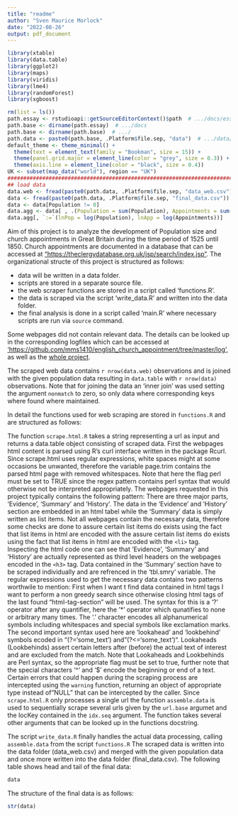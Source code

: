 ```yaml
---
title: "readme"
author: "Sven Maurice Morlock"
date: "2022-08-26"
output: pdf_document
---
```

```r
library(xtable)
library(data.table)
library(ggplot2)
library(maps)
library(viridis)
library(lme4)
library(randomForest)
library(xgboost)
```


```r
rm(list = ls())
path.essay <- rstudioapi::getSourceEditorContext()$path  # .../docs/essay.Rmd
path.base <- dirname(path.essay)  # .../docs
path.base <- dirname(path.base)  # .../
path.data <- paste0(path.base, .Platform$file.sep, "data")  # .../data/
default_theme <- theme_minimal() +
  theme(text = element_text(family = "Bookman", size = 15)) +
  theme(panel.grid.major = element_line(color = "grey", size = 0.3)) +
  theme(axis.line = element_line(color = "black", size = 0.4))
UK <- subset(map_data("world"), region == "UK")
################################################################################
## load data
data.web <- fread(paste0(path.data, .Platform$file.sep, "data_web.csv"))
data <- fread(paste0(path.data, .Platform$file.sep, "final_data.csv"))
data <- data[Population != 0]
data.agg <- data[ , .(Population = sum(Population), Appointments = sum(Appointments)), by = time]
data.agg[, `:=`(lnPop = log(Population), lnApp = log(Appointments))]
```

Aim of this project is to analyze the development of Population size and church appointments in Great Britain during the time period of 1525 until 1850.
Church appointments are documented in a database that can be accessed at ["https://theclergydatabase.org.uk/jsp/search/index.jsp"](https://theclergydatabase.org.uk/jsp/search/index.jsp). The organizational structe of this project is structured as follows: 

-  data will be written in a data folder.
- scripts are stored in a separate source file.
- the web scraper  functions are stored in a script called 'functions.R'.
- the data is scraped via the script 'write_data.R' and written into the data folder.
- the final analysis is done in a script called 'main.R' where necessary scripts are run via `source` command.

Some webpages did not contain relevant data. The details can be looked up in the corresponding logfiles which can be accessed  at ['https://github.com/mms1410/english_church_appointment/tree/master/log'](https://github.com/mms1410/english_church_appointment/tree/master/log), as well as the [whole project](https://github.com/mms1410/english_church_appointment).

The scraped web data contains `r nrow(data.web)` observations and is joined with the given population data resulting in `data.table` with `r nrow(data)` observations. Note that for joining the data an 'inner join' was used setting the argument `nonmatch` to zero, so only data where corresponding keys where found where maintained.

In detail the functions used for web scraping are stored in `functions.R` and are structured as follows:

The function `scrape.html.R` takes a string representing a url as input and returns a data.table object consisting of scraped data. First the webpages html content is parsed using R's curl interface written in the package Rcurl. Since scrape.html uses regular expressions, white spaces might at some occasions be unwanted, therefore the variable page.trim contains the parsed html page with removed whitespaces. Note that here the flag perl must be set to TRUE since the regex pattern contains perl syntax that would otherwise not be interpreted appropriately. The webpages requested in this project typically contains the following pattern: There are three major parts, 'Evidence', 'Summary' and 'History'. The data in the 'Evidence' and 'History' section are embedded in an html tabel while the 'Summary' data is simply written as list items. Not all webpages contain the necessary data, therefore some checks are done to  assure certain list items do exists using the fact that list items in html are encoded with the assure certain list items do exists using the fact that list items in html are encoded with the `<li>` tag. Inspecting the html code one can see that 'Evidence', 'Summary' and 'History' are actually represented as third level headers on the webpages encoded in the `<h3>` tag.
Data contained in the 'Summary' section have to be scraped individually and are refrenced in the 'tbl.smry' variable.
The regular expressions used to  get the necessary data contains two patterns worthwile to mention: First when I want t find data contained in html tags I want to perform a non greedy search since otherwise closing html tags of the last found "html-tag-section" will be used. The syntax for this is a '?' operator after any quantifier, here the '*' operator which qunatifies to none or arbitrary many times. The '.' character encodes all alphanumerical symbols including whitespaces and special symbols like exclamation marks.
The second important syntax used here are 'lookahead' and 'lookbehind' symbols ecoded in "(?='some_text') and "(?<='some_text')".
Lookaheads (Lookbehinds) assert certain letters after (before) the actual text of interest and are excluded from the match.
Note that Lookaheads and Lookbehinds are Perl syntax, so the appropriate flag must be set to true, further note that the special characters '^' and '$' encode the beginning or end of a text.
Certain errors that could happen during the scraping process are intercepted using the `warning` function, returning an object of appropriate type instead of "NULL" that can be intercepted by the caller.
Since `scrape.html.R` only processes a single url the function `assemble.data` is used to sequentially scrape several urls given by the `url.base` argumet and the locKey contained in the `idx.seq` argument. The function takes several other arguments that can be looked up in the functions docstring.

The script `write_data.R` finally handles the actual data processing, calling `assemble.data` from the script `functions.R`
The scraped data is written into the data folder (data_web.csv) and merged with the given population data and once more written into the data folder (final_data.csv).
The following table shows head and tail of the final data:
```r
data
```
The structure of the final data is as follows:
```r
str(data)
```